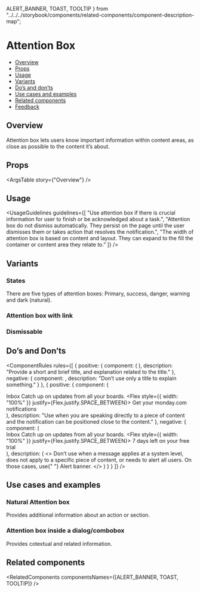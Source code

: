   ALERT_BANNER,
  TOAST,
  TOOLTIP
} from "../../../storybook/components/related-components/component-description-map";

<Meta of={AttentionBoxStories} />

# Attention Box

- [Overview](#overview)
- [Props](#props)
- [Usage](#usage)
- [Variants](#variants)
- [Do’s and don’ts](#dos-and-donts)
- [Use cases and examples](#use-cases-and-examples)
- [Related components](#related-components)
- [Feedback](#feedback)

## Overview

Attention box lets users know important information within content areas, as close as possible to the content it’s about.

<Canvas>
  <Story of={AttentionBoxStories.Overview} />
</Canvas>

## Props

<ArgsTable story={"Overview"} />

## Usage

<UsageGuidelines
  guidelines={[
    "Use attention box if there is crucial information for user to finish or be acknowledged about a task.",
    "Attention box do not dismiss automatically. They persist on the page until the user dismisses them or takes action that resolves the notification.",
    "The width of attention box is based on content and layout. They can expand to the fill the container or content area they relate to."
  ]}
/>

<TipCheckYourself />

## Variants

### States

There are five types of attention boxes: Primary, success, danger, warning and dark (natural).

<Canvas>
  <Story of={AttentionBoxStories.States} />
</Canvas>

### Attention box with link

<Canvas>
  <Story of={AttentionBoxStories.AttentionBoxWithLink} />
</Canvas>

### Dismissable

<Canvas>
  <Story of={AttentionBoxStories.Dismissable} />
</Canvas>

## Do’s and Don’ts

<ComponentRules
  rules={[
    {
      positive: {
        component: (
          <AttentionBox
            title="Attention box title"
            text="Studies show that 100% of people who celebrate birthdays, will eventually die."
            className="monday-storybook-attention-box_box"
          />
        ),
        description: "Provide a short and brief title, and explanation related to the title."
      },
      negative: {
        component: <AttentionBox title="Attention box title" />,
        description: "Don’t use only a title to explain something."
      }
    },
    {
      positive: {
        component: (
          <div>
            <span className="monday-storybook-attention-box_title">Inbox</span>
            <span className="monday-storybook-attention-box_text">Catch up on updates from all your boards.</span>
            <AttentionBox className="monday-storybook-attention-box_att-box" compact icon={Info}>
              <Flex style={{ width: "100%" }} justify={Flex.justify.SPACE_BETWEEN}>
                Get your monday.com notifications <AttentionBoxLink href="" text="Learn more" />
              </Flex>
            </AttentionBox>
          </div>
        ),
        description:
          "Use when you are speaking directly to a piece of content and the notification can be positioned close to the content."
      },
      negative: {
        component: (
          <div>
            <span className="monday-storybook-attention-box_title">Inbox</span>
            <span className="monday-storybook-attention-box_text">Catch up on updates from all your boards.</span>
            <AttentionBox compact className="monday-storybook-attention-box_att-box" icon={Info}>
              <Flex style={{ width: "100%" }} justify={Flex.justify.SPACE_BETWEEN}>
                7 days left on your free trial <AttentionBoxLink href="" text="Learn more" />
              </Flex>
            </AttentionBox>
          </div>
        ),
        description: (
          <>
            Don’t use when a message applies at a system level, does not apply to a specific piece of content, or needs
            to alert all users. On those cases, use{" "}
            <Link href="?path=/docs/feedback-alertbanner--overview" withoutSpacing>
              Alert banner.
            </Link>
          </>
        )
      }
    }
  ]}
/>

## Use cases and examples

### Natural Attention box

Provides additional information about an action or section.

<Canvas>
  <Story of={AttentionBoxStories.NaturalAttentionBox} />
</Canvas>

### Attention box inside a dialog/combobox

Provides cotextual and related information.

<Canvas>
  <Story of={AttentionBoxStories.AttentionBoxInsideADialogCombobox} />
</Canvas>

## Related components

<RelatedComponents componentsNames={[ALERT_BANNER, TOAST, TOOLTIP]} />
